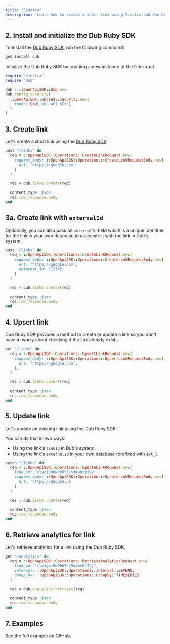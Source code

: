 ```yaml
---
title: "Sinatra"
description: "Learn how to create a short link using Sinatra and the Dub Ruby SDK."
---
```



<Prerequisites />

## 2. Install and initialize the Dub Ruby SDK

<Steps titleSize="h3">

<Step title="Install">

To install the [Dub Ruby SDK](https://dub.co/solutions/ruby), run the following command:

```bash bash
gem install dub
```

</Step>

<Step title="Initialize">

Initialize the Dub Ruby SDK by creating a new instance of the `Dub` struct.

```ruby index.rb
require "sinatra"
require "dub"

dub = ::OpenApiSDK::Dub.new
dub.config_security(
  ::OpenApiSDK::Shared::Security.new(
    token: ENV['DUB_API_KEY'],
  )
)
```

</Step>

</Steps>

## 3. Create link

Let's create a short link using the [Dub Ruby SDK](https://dub.co/solutions/ruby).

```ruby index.rb
post "/links" do
  req = ::OpenApiSDK::Operations::CreateLinkRequest.new(
    request_body: ::OpenApiSDK::Operations::CreateLinkRequestBody.new(
      url: 'https://google.com'
    )
  )

  res = dub.links.create(req)

  content_type :json
  res.raw_response.body
end
```

<Accordion title="Full list of available attributes for the Link model">
  <LinkArguments />
</Accordion>

## 3a. Create link with `externalId`

Optionally, you can also pass an `externalId` field which is a unique identifier for the link in your own database to associate it with the link in Dub's system.

```ruby index.rb
post "/links" do
  req = ::OpenApiSDK::Operations::CreateLinkRequest.new(
    request_body: ::OpenApiSDK::Operations::CreateLinkRequestBody.new(
      url: 'https://google.com',
      external_id: '12345'
    )
  )

  res = dub.links.create(req)

  content_type :json
  res.raw_response.body
end
```

## 4. Upsert link

Dub Ruby SDK provides a method to create or update a link so you don't have to worry about checking if the link already exists.

```ruby index.rb
put "/links" do
  req = ::OpenApiSDK::Operations::UpsertLinkRequest.new(
    request_body: ::OpenApiSDK::Operations::UpsertLinkRequestBody.new(
      url: "https://google.com",
    ),
  )

  res = dub.links.upsert(req)

  content_type :json
  res.raw_response.body
end
```

## 5. Update link

Let's update an existing link using the Dub Ruby SDK.

You can do that in two ways:

- Using the link's `linkId` in Dub's system.
- Using the link's `externalId` in your own database (prefixed with `ext_`).

```ruby index.rb
patch "/links" do
  req = ::OpenApiSDK::Operations::UpdateLinkRequest.new(
    link_id: "clyci5h0w000511sjmu0tyjv9",
    request_body: ::OpenApiSDK::Operations::UpdateLinkRequestBody.new(
      url: 'https://google.uk'
    )
  )

  res = dub.links.update(req)

  content_type :json
  res.raw_response.body
end
```

## 6. Retrieve analytics for link

Let's retrieve analytics for a link using the Dub Ruby SDK.

```ruby index.rb
get "/analytics" do
  req = ::OpenApiSDK::Operations::RetrieveAnalyticsRequest.new(
    link_id: "clx1gvi9o0005hf5momm6f7hj",
    interval: ::OpenApiSDK::Operations::Interval::SEVEND,
    group_by: ::OpenApiSDK::Operations::GroupBy::TIMESERIES
  )

  res = dub.analytics.retrieve(req)

  content_type :json
  res.raw_response.body
end
```

## 7. Examples

<CardGroup cols={2}>
  <Card
    title="Sinatra Example"
    icon="arrow-up-right-from-square"
    href="https://github.com/dubinc/examples/tree/main/ruby/sinatra"
    color="#333333"
  >
    See the full example on GitHub.
  </Card>
</CardGroup>
